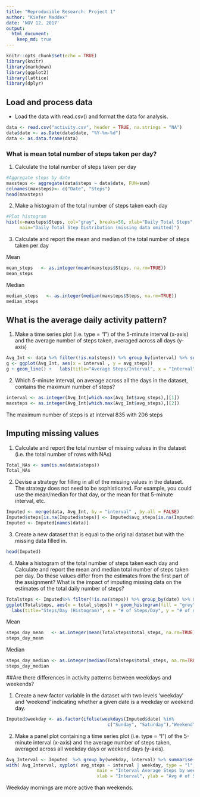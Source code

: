 --- 
title: "Reproducible Research: Project 1"
author: "Kiefer Maddex"
date: 'NOV 12, 2017'
output: 
  html_document:
    keep_md: true
---

```{r setup, include=FALSE}
knitr::opts_chunk$set(echo = TRUE)
library(knitr)
library(markdown)
library(ggplot2)
library(lattice)
library(dplyr)
```

## Load and process data
* Load the data with read.csv() and format the data for analysis.

```{r load data , cache=TRUE}
data <- read.csv("activity.csv", header = TRUE, na.strings = "NA")
data$date <- as.Date(data$date, "%Y-%m-%d")
data <- as.data.frame(data)
```

### What is mean total number of steps taken per day?

1. Calculate the total number of steps taken per day

```{r total steps per day}
#Aggregate steps by date
maxsteps <- aggregate(data$steps ~ data$date, FUN=sum)
colnames(maxsteps)<- c("Date", "Steps")
head(maxsteps)
```


2. Make a histogram of the total number of steps taken each day

```{r histogram}
#Plot histogram
hist(x=maxsteps$Steps, col="gray", breaks=50, xlab="Daily Total Steps", ylab="Frequency",
     main="Daily Total Step Distribution (missing data omitted)")
```


3. Calculate and report the mean and median of the total number of steps taken per day
  
  Mean 
```{r mean}
mean_steps   <- as.integer(mean(maxsteps$Steps, na.rm=TRUE))
mean_steps
```

  Median
```{r median}
median_steps   <- as.integer(median(maxsteps$Steps, na.rm=TRUE))
median_steps
``` 



## What is the average daily activity pattern?

1. Make a time series plot (i.e. type = "l") of the 5-minute interval (x-axis) and the average number of steps taken, averaged across all days (y-axis)

```{r activity pattern}
Avg_Int <- data %>% filter(!is.na(steps)) %>% group_by(interval) %>% summarise(avg_steps = mean(steps))
g <- ggplot(Avg_Int, aes(x = interval , y = avg_steps)) 
g + geom_line() +   labs(title="Average Steps/Interval", x = "Interval", y = "# of steps")
```


2. Which 5-minute interval, on average across all the days in the dataset, contains the maximum number of steps?

```{r max interval}
interval <- as.integer(Avg_Int[which.max(Avg_Int$avg_steps),][1])
maxsteps <- as.integer(Avg_Int[which.max(Avg_Int$avg_steps),][2])
```

The maximum number of steps is at interval 835 with 206 steps



## Imputing missing values


1. Calculate and report the total number of missing values in the dataset (i.e. the total number of rows with NAs)
```{r Total NAs}
Total_NAs <- sum(is.na(data$steps))
Total_NAs
```


2. Devise a strategy for filling in all of the missing values in the dataset. The strategy does not need to be sophisticated. For example, you could use the mean/median for that day, or the mean for that 5-minute interval, etc.
```{r replace NAs}
Imputed <- merge(data, Avg_Int, by = "interval" , by.all = FALSE) 
Imputed$steps[is.na(Imputed$steps)] <- Imputed$avg_steps[is.na(Imputed$steps)]
Imputed <- Imputed[names(data)]
```


3. Create a new dataset that is equal to the original dataset but with the missing data filled in.
```{r NA fixed}
head(Imputed)
```


4. Make a histogram of the total number of steps taken each day and Calculate and report the mean and median total number of steps taken per day. Do these values differ from the estimates from the first part of the assignment? What is the impact of imputing missing data on the estimates of the total daily number of steps?
```{r histogram2}
Totalsteps <- Imputed%>% filter(!is.na(steps)) %>% group_by(date) %>% summarise( total_steps = sum(steps))
ggplot(Totalsteps, aes(x = total_steps)) + geom_histogram(fill = "grey" ,color = "black", binwidth = 1000) + 
  labs(title="Steps/Day (Histogram)", x = "# of Steps/Day", y = "# of days")
```

  Mean
```{r mean2}
steps_day_mean   <- as.integer(mean(Totalsteps$total_steps, na.rm=TRUE))
steps_day_mean
```
  
  Median
```{r median2}
steps_day_median <- as.integer(median(Totalsteps$total_steps, na.rm=TRUE))
steps_day_median
```



##Are there differences in activity patterns between weekdays and weekends?

1. Create a new factor variable in the dataset with two levels 'weekday' and 'weekend' indicating whether a given date is a weekday or weekend day.

```{r week}
Imputed$weekday <- as.factor(ifelse(weekdays(Imputed$date) %in% 
                                      c("Sunday", "Saturday"),"Weekend","Weekday"))
```

2. Make a panel plot containing a time series plot (i.e. type = "l") of the 5-minute interval (x-axis) and the average number of steps taken, averaged across all weekday days or weekend days (y-axis). 

```{r plot}
Avg_Interval <- Imputed  %>% group_by(weekday, interval) %>% summarise( avg_steps = mean(steps))
with( Avg_Interval, xyplot( avg_steps ~ interval | weekday, type = "l",layout = c(1,2), 
                                  main = "Interval Average Steps by weekday and weekends",
                                  xlab = "Interval", ylab = "Avg # of Steps"))
```

Weekday mornings are more active than weekends.




